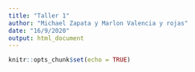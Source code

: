 ```yaml
---
title: "Taller 1"
author: "Michael Zapata y Marlon Valencia y rojas"
date: "16/9/2020"
output: html_document
---
```


```r
knitr::opts_chunk$set(echo = TRUE)
```

